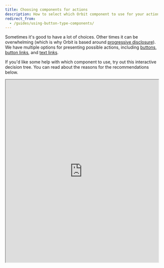 ```yaml
---
title: Choosing components for actions
description: How to select which Orbit component to use for your actions
redirect_from:
  - /guides/using-button-type-components/
---
```


Sometimes it's good to have a lot of choices.
Other times it can be overwhelming
(which is why Orbit is based around [progressive disclosure](/design-patterns/progressive-disclosure/)).
We have multiple options for presenting possible actions,
including [buttons](/components/action/button/),
[button links](/components/action/buttonlink/),
and [text links](/components/action/textlink/).

If you'd like some help with which component to use,
try out this interactive decision tree.
You can read about the reasons for the recommendations below.

<iframe
  title="Interactive decision tree for action components"
  style={{ border: "1px solid rgba(0, 0, 0, 0.1)", maxWidth: "700px", height: "350px" }}
  src="https://www.figma.com/embed?embed_host=share&amp;url=https%3A%2F%2Fwww.figma.com%2Fproto%2FDepQNenR2nFql1K6frx0Fj%2FButton-types-guide?node-id=1%3A2%26scaling%3Dmin-zoom&amp;chrome=DOCUMENTATION"
  allowFullScreen
  width="100%"
  height="600px"
/>

## Buttons

Our main [buttons](/components/action/button/) come in three sizes (_large_, _normal_, and _small_)
and six types:

- Primary
- Primary subtle
- Secondary
- Critical
- Critical subtle
- White

### Primary buttons

Best for the [single primary action](/components/action/button/#identify-the-most-important-actions)
on the screen.
Use them when you want to continue in the flow of the app.

<ImageContainer size="medium">

![A form with a primary button to 'Sign up'.](fileId:fannvRpkOJK6uxxT33EKaa;nodeId:96%3A1076)

</ImageContainer>

### Primary subtle buttons

Also used for primary actions
but those that do **not** directly push you to continue in the flow.
They should be used when there are multiple primary actions on one page with the same importance.

<ImageContainer size="medium">

![Images, text, and buttons for three options:
  Add a meal, Rent a car, Add insurance.
  Each option has a primary subtle button
  .](fileId:fannvRpkOJK6uxxT33EKaa;nodeId:100%3A0)

</ImageContainer>

### Secondary buttons

Used for actions that aren't so important.
They're usually connected to primary buttons.

<ImageContainer size="medium">

![A modal to find accommodation,
  with a primary button to 'Find a room'
  and a secondary button to 'Close'
  .](fileId:fannvRpkOJK6uxxT33EKaa;nodeId:101%3A0)

</ImageContainer>

### Critical buttons

Used when you need to permanently delete something
or have a critical action that can't be taken back.

<ImageContainer size="medium">

![A dialog asking to confirm account deletion
  with a critical button to 'Delect account'
  and a secondary button to 'Cancel'
  .](fileId:fannvRpkOJK6uxxT33EKaa;nodeId:101%3A52)

</ImageContainer>

### Critical subtle buttons

Used mainly as complementary buttons to critical ones.
They're often used as a step before permanent deletion,
so they're visually less important than critical buttons.

<ImageContainer size="medium">

![A screen with details on a traveler,
  with a critical subtle button at the button to 'Delete traveler'
  .](fileId:fannvRpkOJK6uxxT33EKaa;nodeId:105%3A2047 "This is followed by a dialog confirming the deletion with a critical button (not a subtle one).")

</ImageContainer>

### White buttons

Used in settings where the background is darker than usua
and normal buttons wouldn't work,
such as a [tooltip](/components/overlay/tooltip/)

<ImageContainer size="medium">

![A dark tooltip with some text
  and a white button to 'Learn more'
  .](fileId:fannvRpkOJK6uxxT33EKaa;nodeId:111%3A1400)

</ImageContainer>

## Alert buttons

Alert buttons should be used **only in [alerts](/components/information/alert/)**.

Each alert time has a basic button type (used in place of a primary button)
and a subtle button type (used in place of a secondary button).
There should be no more than _one basic and one subtle button_.
(See [alignment guidance below](#button-alignment-in-alert).)

<ReactExample exampleId="Alert-actions_sidebyside" />

## ButtonLinks

Choose a button link when it's outside text, the text inside is short,
and either of the following is true:

- The action navigates inside the app.
- The action is an interaction, like opening a modal or submitting a form.

Inside text and for external navigation, use only [text links](#textlinks).

ButtonLinks come in three sizes (_large_, _normal_, and _small_) and three types:

- [Primary](#primary-buttonlinks)
- [Secondary](#secondary-buttonlinks)
- [Critical](#critical-buttonlinks)

### Primary ButtonLinks

Great as complements to **primary buttons**
or as a primary standalone action that's visually less heavy than **primary subtle buttons**.

<ImageContainer size="medium">

![A modal with a form for places to visit,
  a primary button to 'Search journey',
  and a primary button link to 'Add destination'
  .](fileId:fannvRpkOJK6uxxT33EKaa;nodeId:104%3A180)

</ImageContainer>

### Secondary ButtonLinks

Great as complements to **secondary buttons** or as a secondary standalone action.
Often used for filters.

<ImageContainer size="medium">

![A search filter with a list of carriers that's incomplete
  and a secondary button link to 'Show all carriers'
  .](fileId:fannvRpkOJK6uxxT33EKaa;nodeId:104%3A36)

</ImageContainer>

### Critical ButtonLinks

Great as complements to **critical buttons**
or as a secondary standalone action that's visually less heavy than **critical subtle buttons**.

<ImageContainer size="medium">

![A form to edit payment card details with a secondary button to 'Close'
  and a critical button link to 'Delete card'
  .](fileId:fannvRpkOJK6uxxT33EKaa;nodeId:105%3A2185 "This can be followed by a confirmation dialog with a critical button.")

</ImageContainer>

## TextLinks

Choose a text link in any of these cases:

- The action is inside text.
- The action is less important and navigates outside the app.
- The text inside the action is long.

Our main TextLinks come in three sizes (_large_, _normal_, and _small_) and two types:

- Primary
- Secondary

All types can be external to navigate to external pages.
These links automatically open in a new window with extra security attributes.

**_Primary TextLinks_** are used for primary actions inside of text (a paragraph).

**_Secondary TextLinks_** are used for secondary actions inside of text (a paragraph).

## Button alignment

**_Primary buttons_** always appear to the right.
_Secondary buttons_ appear to the left of the primary button.
Depending on the context, you can use _primary subtle buttons_ on either the left or right side.

### Button alignment in Alert

**Standalone buttons** should always be aligned to the left.
If you have **multiple buttons**, align all buttons to the left.
**Primary buttons** should be first and then **Secondary** buttons.

If the text in either of the buttons in a two-button layout is too long,
the buttons get placed on separate lines.

The spacing between the buttons should be <InlineToken name="spaceXSmall" />
(you can do this with a [stack component](/components/layout/stack/)).

### Button alignment in Modal

When there is only _one action_ in Modal,
se a **primary subtle button** aligned to the left.
If there are _two actions_,
use **primary buttons** on the right of the modal action area
and **Secondary buttons** on the left.

### Button alignment in Card

The Card action area is on the right of the header
for both mobile and desktop versions.
In this area, we recommend using only a small **primary subtle button**
or a small **secondary button**.
